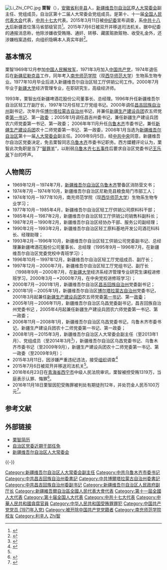 [[File:Li_Zhi_CPC.jpg|right]]
'''栗智'''（{{bd|1950年|11月|||L栗}}），[[安徽省|安徽省]][[利辛县|利辛县]]人，[[新疆维吾尔自治区|新疆维吾尔自治区]]原[[人民代表大会制度|人大常委会]]副主任、党组成员，自治区第十二届人大常委会党组成员。是第十、十一届[[全国人民代表大会|全国人民代表大会]]代表，[[中国共产党第十七次全国代表大会|中共十七大]]代表。2015年3月11日被[[中国共产党中央纪律检查委员会|中纪委]]宣布调查，系[[中国共产党第十八次全国代表大会|中共十八大]]后新疆首位落马省部级官员<ref>{{cite web|title=栗智系新疆首位落马省部级官员|url=http://news.163.com/15/0311/15/AKEF046O00014JB5.html|accessdate=2015-03-11|publisher=网易|archive-url=https://web.archive.org/web/20150402142420/http://news.163.com/15/0311/15/AKEF046O00014JB5.html|archive-date=2015-04-02|dead-url=yes}}</ref>。2015年7月6日被双开并移送司法机关。据中纪委的通报消息称，他除涉嫌收受贿赂、通奸、转移、藏匿赃款赃物、收受礼金外，还涉嫌档案造假，向组织隐瞒本人真实年龄<ref name="开除党籍">{{cite web|title=新疆维吾尔自治区人大常委会原副主任、党组成员栗智严重违纪违法被开除党籍|url=http://www.ccdi.gov.cn/xwtt/201507/t20150706_58796.html|date=2015-07-06|accessdate=2015-07-06|publisher=中央纪委监察部网站|archive-date=2016-08-04|archive-url=https://web.archive.org/web/20160804110016/http://www.ccdi.gov.cn/xwtt/201507/t20150706_58796.html|dead-url=no}}</ref>。

== 基本情况 ==
栗智1969年12月参加[[中国人民解放军|中国人民解放军]]，1971年3月加入[[中国共产党|中国共产党]]，1974年退伍后在[[新疆维吾尔自治区|新疆]][[尼勒克县|尼勒克县]]工作，同年考入[[西华师范大学|南充师范学院]]（现[[西华师范大学|西华师范大学]]）生物系生物专业。1977年10月毕业后进入新疆维吾尔自治区轻工厅供销公司工作。2000年7月毕业于[[新疆大学|新疆大学]]经济管理专业，在职研究生，高级经济师。

1993年，栗智出任新疆啤酒花股份公司董事长、总经理。1996年升任新疆维吾尔自治区轻工厅副厅长，1997年12月任轻工厅党组书记。2000年调任[[昌吉回族自治州|昌吉回族自治州]]副书记，次年升任[[博尔塔拉蒙古自治州|博尔塔拉蒙古自治州]]书记，并兼任[[新疆生产建设兵团|新疆生产建设兵团]]农五师党委[[第一书记_(中国)|第一书记]]、第一[[政治委員|政委]] ；2005年1月调任昌吉州委书记，兼任新疆生产建设兵团农六师党委第一书记、第一政委； 2006年年11月升任[[乌鲁木齐市|乌鲁木齐]]市委书记，兼任[[新疆生产建设兵团|新疆生产建设兵团]]农十二师党委第一书记、第一政委，2008年1月当选为[[新疆维吾尔自治区|新疆维吾尔自治区]]第十一届[[人民代表大会制度|人大常委会]]副主任。2009年9月5日，经[[中国共产党中央委员会|中共中央]]同意，新疆维吾尔自治区党委决定，免去栗智同志[[乌鲁木齐市|乌鲁木齐]]市委书记职务。西方媒體评论认为，栗智此次免职是当了“[[替罪羊|替罪羊]]”，以削弱[[乌鲁木齐七五事件|乌鲁木齐七五事件]]后要求自治区党委书记[[王乐泉|王乐泉]]下台的呼声。

== 人物简历 ==
*1969年12月－1974年7月，[[新疆维吾尔自治区|新疆维吾尔自治区]][[乌鲁木齐市|乌鲁木齐]]警备区消防营文书；
*1974年7月－1974年10月，新疆维吾尔自治区尼勒克县粮食局门市部工人；
*1974年10月－1977年10月，南充师范学院（现[[西华师范大学|西华师范大学]]）生物系生物专业学习；
*1977年10月－1985年4月，新疆维吾尔自治区轻工厅供销公司原料科干部；
*1985年4月－1987年2月，新疆维吾尔自治区轻工厅供销公司销售科副科长；
*1987年2月－1990年2月，新疆维吾尔自治区经协办干部、服务公司副经理；
*1990年2月－1993年2月，新疆维吾尔自治区轻工原料基地开发公司酒花科科长、经理助理；
*1993年2月－1996年10月，新疆维吾尔自治区轻工供销公司党委副书记、总经理兼新疆啤酒花股份公司董事长、总经理（1995年9月－1996年7月，在新疆维吾尔自治区党委党校中青班学习）；
*1996年10月－1997年12月，新疆维吾尔自治区轻工厅党组成员、副厅长；
*1997年12月－2000年7月，新疆维吾尔自治区轻工厅党组书记、副厅长（1998年9月－2000年7月，在[[新疆大学|新疆大学]]经济系经济管理专业研究生课程进修班学习，2000年3月－*2000年7月，在中央党校进修班学习）；
*2000年7月－2001年1月，新疆维吾尔自治区[[昌吉回族自治州|昌吉回族自治州]]党委副书记；
*2001年1月－2005年1月，新疆维吾尔自治区[[博尔塔拉蒙古自治州|博尔塔拉蒙古自治州]]党委书记，2001年3月起兼任[[新疆生产建设兵团|新疆生产建设兵团]]农五师党委[[第一书记_(中国)|第一书记]]、第一[[政治委員|政委]]；
*2005年1月－2006年11月，新疆维吾尔自治区乌昌党委副书记，昌吉回族自治州党委书记 ，2005年4月起兼任新疆生产建设兵团农六师党委第一书记、第一政委；
*2006年11月－2008年1月，新疆维吾尔自治区乌昌党委书记，乌鲁木齐市委书记，新疆生产建设兵团农十二师党委第一书记、第一政委；
*2008年1月－2015年3月，新疆维吾尔自治区人大常委会副主任（至2013年1月）、党组成员（至2014年3月<ref>{{Cite web|url=http://www.ts.cn/special/content/2008-04/02/content_2520213.htm|title=自治区党委近期干部任免|accessdate=2017-05-24|author=|date=2008-04-02|work=|publisher=新疆天山网|archive-url=https://web.archive.org/web/20160304095816/http://www.ts.cn/special/content/2008-04/02/content_2520213.htm|archive-date=2016-03-04|dead-url=yes}}</ref>），新疆维吾尔自治区乌昌党委书记、乌鲁木齐市委书记（至2009年9月），新疆生产建设兵团农十二师党委第一书记、第一政委（至2009年9月）；
*2015年3月11日，因涉嫌严重违纪违法，接受[[中国共产党中央纪律检查委员会|组织]]调查<ref>{{cite web|publisher=中纪委监察部网站|accessdate=2015-03-11|title=新疆维吾尔自治区人大常委会原副主任栗智涉嫌严重违纪违法接受组织调查|url=http://www.ccdi.gov.cn/xwtt/201503/t20150311_53153.html|archive-date=2015-09-23|archive-url=https://web.archive.org/web/20150923224042/http://www.ccdi.gov.cn/xwtt/201503/t20150311_53153.html|dead-url=no}}</ref>
*2015年7月6日被双开并移送司法机关<ref name="开除党籍"/>。
*2016年6月23日在[[青海省|青海省]][[西宁市|西宁市]]中级人民法院审讯，栗智被控受贿1319万，当庭表示认罪、悔罪<ref>{{Cite web |url=http://news.enorth.com.cn/system/2016/06/23/031034431.shtml |title=新疆人大原副主任栗智被控受贿1319万 当庭认罪 |access-date=2016-06-23 |archive-date=2017-03-05 |archive-url=https://web.archive.org/web/20170305002229/http://news.enorth.com.cn/system/2016/06/23/031034431.shtml |dead-url=no }}</ref>。
*2016年11月18日栗智因犯受贿罪被判处有期徒刑12年，并处罚金人民币100万元<ref>{{cite web |url = http://www.chinacourt.org/article/detail/2016/11/id/2352556.shtml |title = 新疆人大常委会原副主任栗智一审被判刑十二年 |accessdate = 2016年11月18日 |publisher = 中国法院网 |archive-date = 2020年11月16日 |archive-url = https://web.archive.org/web/20201116234355/https://www.chinacourt.org/article/detail/2016/11/id/2352556.shtml |dead-url = no }}</ref>。

== 参考文献 ==
{{Reflist}}

== 外部链接 ==
* [https://web.archive.org/web/20081122053031/http://www.xjdaily.com/xjguide/rdld/225011.shtml 栗智简历]
* [https://web.archive.org/web/20140413123816/http://www.ts.cn/special/content/2008-04/02/content_2520213.htm 自治区党委近期干部任免]
* [https://web.archive.org/web/20151126041855/http://www.xjpcsc.gov.cn/rdyw/201307/t4028e49c3f7e6713013fa38d6e89045e.html 新疆维吾尔自治区人大常委会]
{{-}}
{{start box}}
{{s-ppo|cpc}}
{{s-before|[[杨刚_(1953年)|杨刚]]|rows=2}}
{{s-title|[[中国共产党乌鲁木齐市昌吉州委员会|中国共产党乌鲁木齐市昌吉州委员会]]书记|2006年11月－2009年9月}}
{{s-after|[[朱海仑|朱海仑]]|rows=2}}
{{s-title|[[中国共产党乌鲁木齐市委员会|中国共产党乌鲁木齐市委员会]]书记|2006年11月－2009年9月}}
{{s-before|[[杨刚_(1953年)|杨刚]]}}
{{s-title|中国共产党[[新疆生产建设兵团第十二师|新疆生产建设兵团农十二师]]委员会第一书记|2006年11月－2009年9月}}
{{s-after|[[朱海仑|朱海仑]]}}
{{s-before|[[钱智|钱智]]}}
{{s-title|[[中国共产党昌吉回族自治州委员会|中国共产党昌吉回族自治州委员会]]书记|2005年1月－2006年11月}}
{{s-after|[[李学军|李学军]]}}
{{s-before|[[王伟_(新疆)|王伟]]}}
{{s-title|[[中国共产党博尔塔拉蒙古自治州委员会|中国共产党博尔塔拉蒙古自治州委员会]]书记|2001年1月－2005年1月}}
{{s-after|[[史少林|史少林]]}}
{{s-mil|pla}}
{{s-before|[[杨刚_(1953年)|杨刚]]}}
{{s-title|[[新疆生产建设兵团第十二师|新疆生产建设兵团农十二师]]第一政委|2006年11月－2009年9月}}
{{s-after|[[朱海仑|朱海仑]]}}
{{end box}}
{{中共十八大到十九大期间的反腐败工作}}

{{DEFAULTSORT:Li栗}}
[[Category:新疆维吾尔自治区人大常委会副主任|Category:新疆维吾尔自治区人大常委会副主任]]
[[Category:中共乌鲁木齐市委书记|Category:中共乌鲁木齐市委书记]]
[[Category:中共昌吉回族自治州委書記|Category:中共昌吉回族自治州委書記]]
[[Category:中共博爾塔拉蒙古自治州委書記|Category:中共博爾塔拉蒙古自治州委書記]]
[[Category:中共昌吉回族自治州委副书记|Category:中共昌吉回族自治州委副书记]]
[[Category:新疆维吾尔自治区人民政府副厅长|Category:新疆维吾尔自治区人民政府副厅长]]
[[Category:新疆維吾爾自治區全國人民代表大會代表|Category:新疆維吾爾自治區全國人民代表大會代表]]
[[Category:第十一屆全國人大代表|Category:第十一屆全國人大代表]]
[[Category:第十届全国人大代表|Category:第十届全国人大代表]]
[[Category:中共十七大代表|Category:中共十七大代表]]
[[Category:中華人民共和國貪腐官員|Category:中華人民共和國貪腐官員]]
[[Category:中华人民共和国受贿罪罪犯|Category:中华人民共和国受贿罪罪犯]]
[[Category:中国共产党党员_(1971年入党)|Category:中国共产党党员 (1971年入党)]]
[[Category:被开除中国共产党党籍者|Category:被开除中国共产党党籍者]]
[[Category:南充师范学院校友|Category:南充师范学院校友]]
[[Category:利辛人|Category:利辛人]]
[[Category:栗姓|Zhi智]]